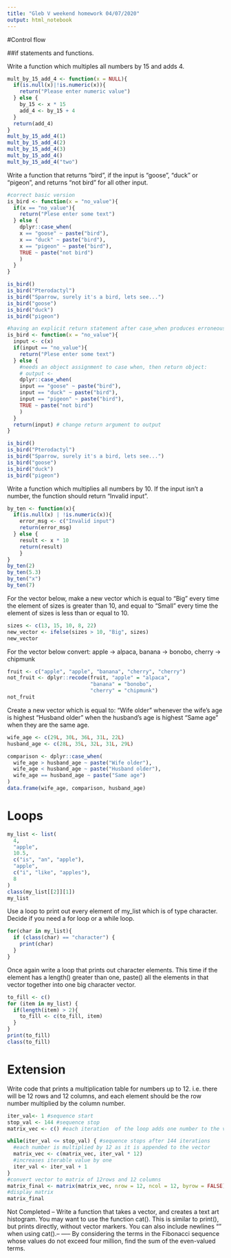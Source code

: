 ```yaml
---
title: "Gleb V weekend homework 04/07/2020"
output: html_notebook
---
```


#Control flow

##if statements and functions.

Write a function which multiples all numbers by 15 and adds 4.

```r
mult_by_15_add_4 <- function(x = NULL){
  if(is.null(x)|!is.numeric(x)){
    return("Please enter numeric value")
  } else {
    by_15 <- x * 15
    add_4 <- by_15 + 4
  }
  return(add_4)
}
mult_by_15_add_4(1)
mult_by_15_add_4(2)
mult_by_15_add_4(3)
mult_by_15_add_4()
mult_by_15_add_4("two")
```

Write a function that returns “bird”, if the input is “goose”, “duck” or “pigeon”, and returns “not bird” for all other input.
```r
#correct basic version
is_bird <- function(x = "no_value"){
  if(x == "no_value"){
    return("Plese enter some text")
  } else {
    dplyr::case_when(
    x == "goose" ~ paste("bird"),
    x == "duck" ~ paste("bird"),
    x == "pigeon" ~ paste("bird"),
    TRUE ~ paste("not bird")
    )
  }
}

is_bird()
is_bird("Pterodactyl")
is_bird("Sparrow, surely it's a bird, lets see...")
is_bird("goose")
is_bird("duck")
is_bird("pigeon")
```

```r
#having an explicit return statement after case_when produces erroneous output.
is_bird <- function(x = "no_value"){
  input <- c(x)
  if(input == "no_value"){
    return("Plese enter some text")
  } else {
    #needs an object assignment to case when, then return object:
    # output <- 
    dplyr::case_when( 
    input == "goose" ~ paste("bird"),
    input == "duck" ~ paste("bird"),
    input == "pigeon" ~ paste("bird"),
    TRUE ~ paste("not bird")
    )
  }
  return(input) # change return argument to output
}

is_bird()
is_bird("Pterodactyl")
is_bird("Sparrow, surely it's a bird, lets see...")
is_bird("goose")
is_bird("duck")
is_bird("pigeon")
```
Write a function which multiplies all numbers by 10. If the input isn’t a number, the function should return “Invalid input”.
```r
by_ten <- function(x){
  if(is.null(x) | !is.numeric(x)){
    error_msg <- c("Invalid input")
    return(error_msg)
  } else { 
    result <- x * 10
    return(result)
    }
}
by_ten(2)
by_ten(5.3)
by_ten("x")
by_ten(7)
```
For the vector below, make a new vector which is equal to “Big” every time the element of sizes is greater than 10, and equal to “Small” every time the element of sizes is less than or equal to 10.
```r
sizes <- c(13, 15, 10, 8, 22)
new_vector <- ifelse(sizes > 10, "Big", sizes)
new_vector
```
For the vector below convert:
apple → alpaca, banana → bonobo, cherry → chipmunk
```r
fruit <- c("apple", "apple", "banana", "cherry", "cherry")
not_fruit <- dplyr::recode(fruit, "apple" = "alpaca", 
                           "banana" = "bonobo", 
                           "cherry" = "chipmunk")
not_fruit

```
Create a new vector which is equal to:
“Wife older” whenever the wife’s age is highest “Husband older” when the husband’s age is highest “Same age” when they are the same age.
```r
wife_age <- c(29L, 30L, 36L, 31L, 22L)
husband_age <- c(28L, 35L, 32L, 31L, 29L)

comparison <- dplyr::case_when(
  wife_age > husband_age ~ paste("Wife older"),
  wife_age < husband_age ~ paste("Husband older"),
  wife_age == husband_age ~ paste("Same age")
)
data.frame(wife_age, comparison, husband_age)
```
# Loops
```r
my_list <- list(
  4,
  "apple",
  10.5,
  c("is", "an", "apple"),
  "apple",
  c("i", "like", "apples"),
  8
)
class(my_list[[2]][1])
my_list
```
Use a loop to print out every element of my_list which is of type character. Decide if you need a for loop or a while loop.
```r
for(char in my_list){
  if (class(char) == "character") {
    print(char)
  }
}
```
Once again write a loop that prints out character elements. This time if the element has a length() greater than one, paste() all the elements in that vector together into one big character vector.
```r
to_fill <- c()
for (item in my_list) {
  if(length(item) > 2){
    to_fill <- c(to_fill, item)
  }
}
print(to_fill)
class(to_fill)
```


# Extension

Write code that prints a multiplication table for numbers up to 12. i.e. there will be 12 rows and 12 columns, and each element should be the row number multiplied by the column number.
```r
iter_val<- 1 #sequence start 
stop_val <- 144 #sequence stop
matrix_vec <- c() #each iteration  of the loop adds one number to the vector

while(iter_val <= stop_val) { #sequence stops after 144 iterations
  #each number is multiplied by 12 as it is appended to the vector
  matrix_vec <- c(matrix_vec, iter_val * 12) 
  #increases iterable value by one
  iter_val <- iter_val + 1 
}
#convert vector to matrix of 12rows and 12 columns
matrix_final <- matrix(matrix_vec, nrow = 12, ncol = 12, byrow = FALSE) 
#display matrix
matrix_final 
```
Not Completed --
Write a function that takes a vector, and creates a text art histogram.
You may want to use the function cat(). This is similar to print(), but prints directly, without vector markers. You can also include newlines "\n" when using cat().--
-----
By considering the terms in the Fibonacci sequence whose values do not exceed four million, find the sum of the even-valued terms.




